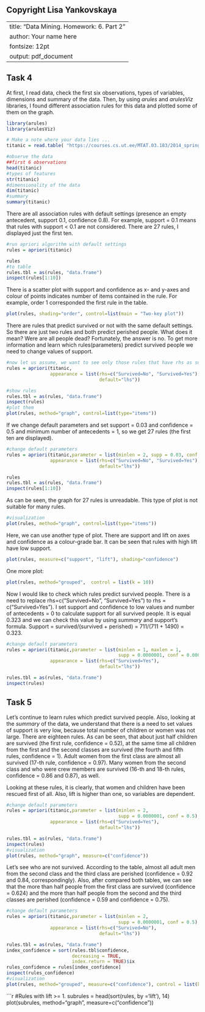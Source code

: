 ## Copyright Lisa Yankovskaya

---
title: "Data Mining. Homework: 6. Part 2"
author: Your name here
fontsize: 12pt
output: pdf_document
---

## Task 4

At first, I read data, check the first six observations, types of variables, dimensions and summary of the data. Then, by using _arules_ and _arulesViz_ libraries, I found different association rules for this data and plotted some of them on the graph.

```r
library(arules)
library(arulesViz)

# Make a note where your data lies ... 
titanic = read.table( "https://courses.cs.ut.ee/MTAT.03.183/2014_spring/uploads/Main/titanic.txt", sep = ',' , header = TRUE)

#observe the data
##first 6 observations
head(titanic)
#types of features
str(titanic)
#dimensionality of the data
dim(titanic)
#summary
summary(titanic)
```

There are all association rules with default settings (presence an empty antecedent, support 0.1, confidence 0.8). For example, support = 0.1 means that rules with support < 0.1 are not considered. There are 27 rules, I displayed just the first ten. 


```r
#run apriori algorithm with default settings
rules = apriori(titanic)
```

```r
rules
#to table
rules.tbl = as(rules, "data.frame")
inspect(rules[1:10])
```

\newpage

There is a scatter plot with support and confidence as x- and y-axes and colour of points indicates number of items contained in the rule. For example, order 1 corresponded the first rule in the table.

```r
plot(rules, shading="order", control=list(main = "Two-key plot"))
```

\newpage

There are rules that predict survived or not with the same default settings. So there are just two rules and both predict perished people. What does it mean? Were are all people dead? Fortunately, the answer is no. To get more information and learn which rules(parameters) predict survived people we need to change values of support.

```r
#now let us assume, we want to see only those rules that have rhs as survived:
rules = apriori(titanic, 
                appearance = list(rhs=c("Survived=No", "Survived=Yes"), 
                                  default="lhs"))
```

```r
#show rules
rules.tbl = as(rules, "data.frame")
inspect(rules)
#plot them
plot(rules, method="graph", control=list(type="items"))
```

\newpage

If we change default parameters and set support = 0.03 and confidence = 0.5 and minimum number of antecedents = 1, so we get 27 rules (the first ten are displayed). 

```r
#change default parameters
rules = apriori(titanic,parameter = list(minlen = 2, supp = 0.03, conf = 0.5),
                appearance = list(rhs=c("Survived=No", "Survived=Yes"),
                                  default="lhs"))
```

```r
rules
rules.tbl = as(rules, "data.frame")
inspect(rules[1:10])

```
\newpage

As can be seen, the graph for 27 rules is unreadable. This type of plot is not suitable for many rules. 

```r
#visualization
plot(rules, method="graph", control=list(type="items"))
```

\newpage

Here, we can use another type of plot. There are support and lift on axes and confidence as a colour-grade bar. It can be seen that rules with high lift have low support.

```r
plot(rules, measure=c("support", "lift"), shading="confidence")
```

\newpage

One more plot:

```r
plot(rules, method="grouped",  control = list(k = 10))
```

\newpage

Now I would like to check which rules predict survived people. There is a need to replace rhs=c("Survived=No", "Survived=Yes") to rhs = c("Survived=Yes"). I set support and confidence to low values and number of antecedents = 0 to calculate support for all survived people. It is equal 0.323 and we can check this value by using _summary_ and support's formula. Support = survived/(survived + perished) = 711/(711 + 1490) = 0.323.

```r
#change default parameters
rules = apriori(titanic,parameter = list(minlen = 1, maxlen = 1, 
                                         supp = 0.0000001, conf = 0.00001),
                appearance = list(rhs=c("Survived=Yes"),
                                  default="lhs"))
```

```r
rules.tbl = as(rules, "data.frame")
inspect(rules)
```

\newpage

## Task 5

Let's continue to learn rules which predict survived people. Also, looking at the _summary_ of the data, we understand that there is a need to set values of support is very low, because total number of children or women was not large.
There are eighteen rules. As can be seen, that about just half children are survived (the first rule, confidence = 0.52), at the same time all children from the first and the second classes are survived
(the fourth and fifth rules, confidence = 1). Adult women from the first class are almost all survived (17-th rule, confidence = 0.97). Many women from the second class and who were crew members are survived (16-th and 18-th rules, confidence = 0.86 and 0.87), as well.

Looking at these rules, it is clearly, that women and children have been rescued first of all. Also, lift is higher than one, so variables are dependent.

```r
#change default parameters
rules = apriori(titanic,parameter = list(minlen = 2,
                                         supp = 0.0000001, conf = 0.5),
                appearance = list(rhs=c("Survived=Yes"),
                                  default="lhs"))
```

```r
rules.tbl = as(rules, "data.frame")
inspect(rules)
#visualization
plot(rules, method="graph", measure=c("confidence"))
```

\newpage

Let's see who are not survived. According to the table, almost all adult men from the second class and the third class are perished (confidence = 0.92 and 0.84, correspondingly). Also, after compared both tables, we can see that the more than half people from the first class are survived (confidence = 0.624) and the more than half people from the second and the third classes are perished (confidence = 0.59 and confidence = 0.75). 

```r
#change default parameters
rules = apriori(titanic,parameter = list(minlen = 2,
                                         supp = 0.0000001, conf = 0.5),
                appearance = list(rhs=c("Survived=No"),
                                  default="lhs"))
```

```r
rules.tbl = as(rules, "data.frame")
index_confidence = sort(rules.tbl$confidence, 
                        decreasing = TRUE, 
                        index.return = TRUE)$ix
rules_confidence = rules[index_confidence]
inspect(rules_confidence)
#visualization
plot(rules, method="grouped", measure=c("confidence"), control = list(k = 10))
```


```r
#Rules with lift >= 1.
subrules =  head(sort(rules, by ='lift'), 14)
plot(subrules, method="graph", measure=c("confidence"))